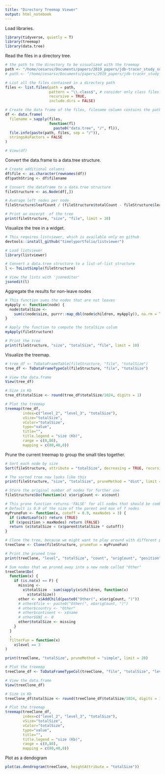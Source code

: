 ```yaml
---
title: "Directory Treemap Viewer"
output: html_notebook
---
```


Load libraries.

```r
library(tidyverse, quietly = T)
library(treemap)
library(data.tree)
```

Read the files in a directory tree.

```r
# the path to the directory to be visualized with the treemap
path <- "/home/cesarsv/Documents/papers/2019_papers/jdb-tracer_study_subjects/pdfbox-1.8.16/app/pdfbox-app-1.8.16_original_bundle"
# path <- "/home/cesarsv/Documents/papers/2019_papers/jdb-tracer_study_subjects/pdfbox-1.8.16/app/pdfbox-app-1.8.16_debloated"

# List all the files contained in a directory path
files <- list.files(path = path,
                    pattern = "\\.class$", # consider only class files
                    recursive = TRUE,
                    include.dirs = FALSE)

# Create the data frame of the files, filename column contains the path
df <- data.frame(
  filename = sapply(files,
                    function(fl)
                      paste0("data.tree", "/", fl)),
  file.info(paste(path, files, sep = "/")),
  stringsAsFactors = FALSE
)

# View(df)

```

Convert the data.frame to a data.tree structure.

```r
# Create additional columns
df$file <- as.character(rownames(df))
df$pathString <- df$filename

# Convert the dataframe to a data.tree structure
fileStructure <- as.Node(df[,])

# Average left nodes per node
fileStructure$leafCount / (fileStructure$totalCount - fileStructure$leafCount)

# Print an excerpt  of the tree
print(fileStructure, "size", "file", limit = 10)
```

Visualize the tree in a widget.

```r
# This requires listviewer, which is available only on github
devtools::install_github("timelyportfolio/listviewer")

# Load listviewer
library(listviewer)

# Convert a data.tree structure to a list-of-list structure
l <- ToListSimple(fileStructure)

# View the lists with 'jsoneditor'
jsonedit(l)
```

Aggregate the results for non-leave nodes

```r

# This function sums the nodes that are not leaves 
myApply <- function(node) {
  node$totalSize <- 
    sum(c(node$size, purrr::map_dbl(node$children, myApply)), na.rm = TRUE)
}

# Apply the function to compute the totalSize colum
myApply(fileStructure)

# Print the tree
print(fileStructure, "size", "totalSize", "file", limit = 10)

```

Visualize the treemap.

```r

# tree_df <- ToDataFrameTable(fileStructure, "file", "totalSize")
tree_df <- ToDataFrameTypeCol(fileStructure, "file", "totalSize")

# View the data.frame
View(tree_df)

# Size in Kb
tree_df$totalSize <- round(tree_df$totalSize/1024, digits = 1)

# Plot the treemap
treemap(tree_df,
        index=c("level_2", "level_3", "totalSize"),
        vSize="totalSize",
        vColor="totalSize",
        type="value",
        title="",
        title.legend = "size (Kb)",
        range = c(0,80),
        mapping = c(80,40,0))

```

Prune the current treemap to group the small tiles together. 

```r
# Sort each node by size
Sort(fileStructure, attribute = "totalSize", decreasing = TRUE, recursive = TRUE)

# The sorted tree now looks like this
print(fileStructure, "size", "totalSize", pruneMethod = "dist", limit = 20)

# Store the original number of nodes for further use
fileStructure$Do(function(x) x$origCount <- x$count)

# This prone function returns 'FALSE' for all nodes that should be combined
# Default is 0.9 of the size of the parent and max of 7 nodes
myPruneFun <- function(x, cutoff = 0.9, maxNodes = 3) {
  if (isNotLeaf(x)) return (TRUE)
  if (x$position > maxNodes) return (FALSE)
  return (x$totalSize < (x$parent$totalSize * cutoff))
}

# Clone the tree, because we might want to play around with different parameters
treeClone <- Clone(fileStructure, pruneFun = myPruneFun)

# Print the pruned tree
print(treeClone, "level", "totalSize", "count", "origCount", "position", pruneMethod = "simple")

# Sum nodes that we pruned away into a new node called "Other" 
treeClone$Do(
  function(x) {
    if (is.na(x) == F) {
      missing <-
        x$totalSize - sum(sapply(x$children, function(x)
          x$totalSize))
      other <- x$AddChild(paste0("Other(", x$origCount, ")"))
      # other$file <- paste0("Other(", x$origCount, ")")
      # other$country <- "Other"
      # other$continent <- x$name
      # other$GNI <- 0
      other$totalSize <- missing
    }
  }
  ,
  filterFun = function(x)
    x$level == 3
)

print(treeClone, "totalSize", pruneMethod = "simple", limit = 20)

# Plot the treemap
treeClone_df <- ToDataFrameTypeCol(treeClone, "file", "totalSize", "level")

# View the data.frame
View(treeClone_df)

# Size in Kb
treeClone_df$totalSize <- round(treeClone_df$totalSize/1024, digits = 1)

# Plot the treemap
treemap(treeClone_df,
        index=c("level_2", "level_3", "totalSize"),
        vSize="totalSize",
        vColor="totalSize",
        type="value",
        title="",
        title.legend = "size (Kb)",
        range = c(0,80),
        mapping = c(80,40,0))
```

Plot as a dendogram

```r
plot(as.dendrogram(treeClone, heightAttribute = "totalSize"))
```

